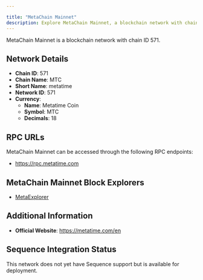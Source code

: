 ```yaml
---

title: "MetaChain Mainnet"
description: Explore MetaChain Mainnet, a blockchain network with chain ID 571. Learn about its native currency, Metatime Coin, and how to interact with the network.
---
```




MetaChain Mainnet is a blockchain network with chain ID 571.

## Network Details

- **Chain ID**: 571
- **Chain Name**: MTC
- **Short Name**: metatime
- **Network ID**: 571
- **Currency**: 
  - **Name**: Metatime Coin
  - **Symbol**: MTC
  - **Decimals**: 18

## RPC URLs

MetaChain Mainnet can be accessed through the following RPC endpoints:

- https://rpc.metatime.com

## MetaChain Mainnet Block Explorers

- [MetaExplorer](https://explorer.metatime.com)

## Additional Information

- **Official Website**: https://metatime.com/en

## Sequence Integration Status

This network does not yet have Sequence support but is available for deployment.

